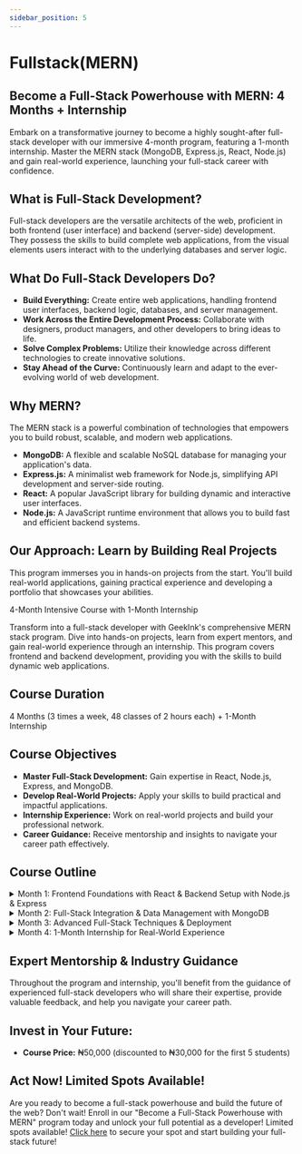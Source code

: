 ```yaml
---
sidebar_position: 5
---
```


# Fullstack(MERN)

## Become a Full-Stack Powerhouse with MERN: 4 Months + Internship

Embark on a transformative journey to become a highly sought-after full-stack developer with our immersive 4-month program, featuring a 1-month internship. Master the MERN stack (MongoDB, Express.js, React, Node.js) and gain real-world experience, launching your full-stack career with confidence.

## What is Full-Stack Development?
Full-stack developers are the versatile architects of the web, proficient in both frontend (user interface) and backend (server-side) development. They possess the skills to build complete web applications, from the visual elements users interact with to the underlying databases and server logic.

## What Do Full-Stack Developers Do?
- **Build Everything:** Create entire web applications, handling frontend user interfaces, backend logic, databases, and server management.
- **Work Across the Entire Development Process:** Collaborate with designers, product managers, and other developers to bring ideas to life.
- **Solve Complex Problems:** Utilize their knowledge across different technologies to create innovative solutions.
- **Stay Ahead of the Curve:** Continuously learn and adapt to the ever-evolving world of web development.

## Why MERN?
The MERN stack is a powerful combination of technologies that empowers you to build robust, scalable, and modern web applications.
- **MongoDB:** A flexible and scalable NoSQL database for managing your application's data.
- **Express.js:** A minimalist web framework for Node.js, simplifying API development and server-side routing.
- **React:** A popular JavaScript library for building dynamic and interactive user interfaces.
- **Node.js:** A JavaScript runtime environment that allows you to build fast and efficient backend systems.

## Our Approach: Learn by Building Real Projects
This program immerses you in hands-on projects from the start. You'll build real-world applications, gaining practical experience and developing a portfolio that showcases your abilities.

4-Month Intensive Course with 1-Month Internship

Transform into a full-stack developer with GeekInk's comprehensive MERN stack program. Dive into hands-on projects, learn from expert mentors, and gain real-world experience through an internship. This program covers frontend and backend development, providing you with the skills to build dynamic web applications.

## Course Duration

4 Months (3 times a week, 48 classes of 2 hours each) + 1-Month Internship

## Course Objectives

- **Master Full-Stack Development:** Gain expertise in React, Node.js, Express, and MongoDB.
- **Develop Real-World Projects:** Apply your skills to build practical and impactful applications.
- **Internship Experience:** Work on real-world projects and build your professional network.
- **Career Guidance:** Receive mentorship and insights to navigate your career path effectively.

## Course Outline

<details>
  <summary>Month 1: Frontend Foundations with React & Backend Setup with Node.js & Express</summary>
  - **Project:** Build a personal portfolio website with dynamic content and a contact form.
  - **Skills:** HTML, CSS, JavaScript, React fundamentals, Node.js, Express.js, API development, routing, MongoDB basics.
</details>

<details>
  <summary>Month 2: Full-Stack Integration & Data Management with MongoDB</summary>
  - **Project:** Develop a social media application with user authentication, post creation, and real-time updates.
  - **Skills:** React Router, State Management with Redux, API integration, MongoDB data modeling, CRUD operations, user authentication with JWT.
</details>

<details>
  <summary>Month 3: Advanced Full-Stack Techniques & Deployment</summary>
  - **Project:** Build an e-commerce platform with product listings, a shopping cart, and secure payment integration.
  - **Skills:** Advanced React patterns, testing with Jest, backend security best practices, deployment on cloud platforms, performance optimization.
</details>

<details>
  <summary>Month 4: 1-Month Internship for Real-World Experience</summary>
  - **Gain hands-on experience:** Apply your skills in a real-world setting, working on projects for a company.
  - **Build your network:** Connect with industry professionals and gain valuable insights into the job market.
  - **Polish your resume and portfolio:** Strengthen your credentials and stand out to potential employers.
</details>

## Expert Mentorship & Industry Guidance

Throughout the program and internship, you'll benefit from the guidance of experienced full-stack developers who will share their expertise, provide valuable feedback, and help you navigate your career path.

## Invest in Your Future:

- **Course Price:** ₦50,000 (discounted to ₦30,000 for the first 5 students)

## Act Now! Limited Spots Available!

Are you ready to become a full-stack powerhouse and build the future of the web? Don't wait! Enroll in our "Become a Full-Stack Powerhouse with MERN" program today and unlock your full potential as a developer! Limited spots available! [Click here](#) to secure your spot and start building your full-stack future!